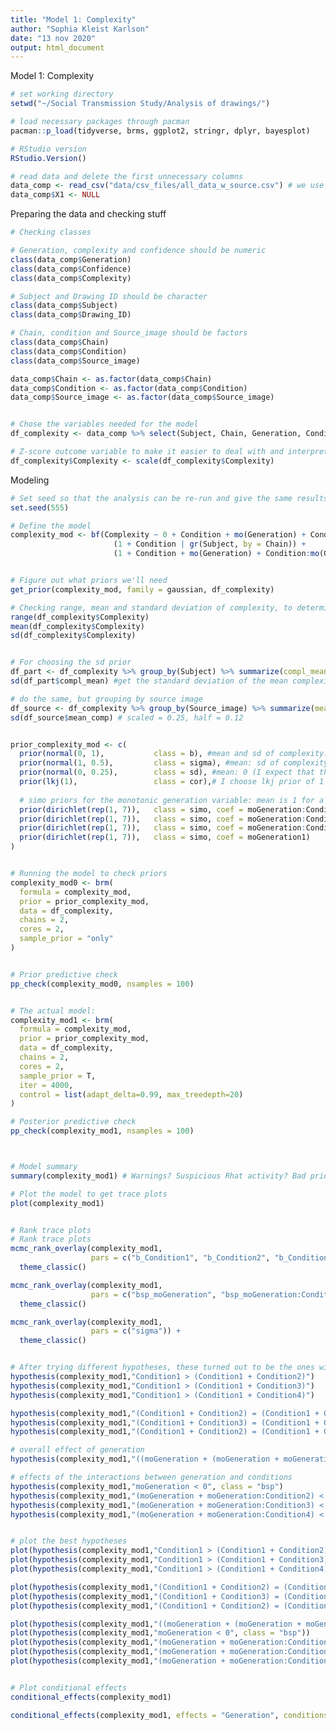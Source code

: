 ```yaml
---
title: "Model 1: Complexity"
author: "Sophia Kleist Karlson"
date: "13 nov 2020"
output: html_document
---
```


Model 1: Complexity


```r
# set working directory
setwd("~/Social Transmission Study/Analysis of drawings/")

# load necessary packages through pacman
pacman::p_load(tidyverse, brms, ggplot2, stringr, dplyr, bayesplot)

# RStudio version
RStudio.Version()

# read data and delete the first unnecessary columns
data_comp <- read_csv("data/csv_files/all_data_w_source.csv") # we use all_data_w_all_conv_source.csv
data_comp$X1 <- NULL
```


Preparing the data and checking stuff
```r
# Checking classes

# Generation, complexity and confidence should be numeric
class(data_comp$Generation)
class(data_comp$Confidence)
class(data_comp$Complexity)

# Subject and Drawing ID should be character
class(data_comp$Subject)
class(data_comp$Drawing_ID)

# Chain, condition and Source_image should be factors
class(data_comp$Chain)
class(data_comp$Condition)
class(data_comp$Source_image)

data_comp$Chain <- as.factor(data_comp$Chain)
data_comp$Condition <- as.factor(data_comp$Condition)
data_comp$Source_image <- as.factor(data_comp$Source_image)


# Chose the variables needed for the model
df_complexity <- data_comp %>% select(Subject, Chain, Generation, Condition, Source_image, Complexity)#, Drawing_ID

# Z-score outcome variable to make it easier to deal with and interpret
df_complexity$Complexity <- scale(df_complexity$Complexity)

```


Modeling
```r
# Set seed so that the analysis can be re-run and give the same results
set.seed(555)

# Define the model
complexity_mod <- bf(Complexity ~ 0 + Condition + mo(Generation) + Condition:mo(Generation) + 
                       (1 + Condition | gr(Subject, by = Chain)) +
                       (1 + Condition + mo(Generation) + Condition:mo(Generation) | Source_image))


# Figure out what priors we'll need
get_prior(complexity_mod, family = gaussian, df_complexity)

# Checking range, mean and standard deviation of complexity, to determine which family to choose and to use for beta-prior
range(df_complexity$Complexity)
mean(df_complexity$Complexity)
sd(df_complexity$Complexity)


# For choosing the sd prior
df_part <- df_complexity %>% group_by(Subject) %>% summarize(compl_mean = mean(Complexity)) #find mean complexity for each participant
sd(df_part$compl_mean) #get the standard deviation of the mean complexity for each participant = 3159.295. Divide this in two = 1579.648. Scaled: 0.49, half = 0.25

# do the same, but grouping by source image
df_source <- df_complexity %>% group_by(Source_image) %>% summarize(mean_comp = mean(Complexity)) # find mean conventionality for each source image
sd(df_source$mean_comp) # scaled = 0.25, half = 0.12


prior_complexity_mod <- c(
  prior(normal(0, 1),           class = b), #mean and sd of complexity: 24641.25, 6401.52. z-scored: 0, 1
  prior(normal(1, 0.5),         class = sigma), #mean: sd of complexity sigma: half of the sd of complexity: 6401.52, 3200.76. z-scored: 1, 0.5
  prior(normal(0, 0.25),        class = sd), #mean: 0 (I expect that they might not vary at all). sd for the mean complexity for each participant = 2780.45. sigma should go from 0 (the mean of the prior) to around that -> sigma: 1579.648. Z-scored: 0, 0.25.
  prior(lkj(1),                 class = cor),# I choose lkj prior of 1
  
  # simo priors for the monotonic generation variable: mean is 1 for a uniform prior, sigma is K-1, where K is the number of levels in the monotonic variable (we have 8 generations)
  prior(dirichlet(rep(1, 7)),   class = simo, coef = moGeneration:Condition21),                 
  prior(dirichlet(rep(1, 7)),   class = simo, coef = moGeneration:Condition31),             
  prior(dirichlet(rep(1, 7)),   class = simo, coef = moGeneration:Condition41),            
  prior(dirichlet(rep(1, 7)),   class = simo, coef = moGeneration1)
)


# Running the model to check priors
complexity_mod0 <- brm(
  formula = complexity_mod, 
  prior = prior_complexity_mod,
  data = df_complexity,
  chains = 2,
  cores = 2,
  sample_prior = "only"
)


# Prior predictive check
pp_check(complexity_mod0, nsamples = 100) 


# The actual model:
complexity_mod1 <- brm(
  formula = complexity_mod, 
  prior = prior_complexity_mod,
  data = df_complexity,
  chains = 2,
  cores = 2,
  sample_prior = T,
  iter = 4000,
  control = list(adapt_delta=0.99, max_treedepth=20)
)

# Posterior predictive check
pp_check(complexity_mod1, nsamples = 100)



# Model summary
summary(complexity_mod1) # Warnings? Suspicious Rhat activity? Bad priors?

# Plot the model to get trace plots
plot(complexity_mod1)


# Rank trace plots
# Rank trace plots
mcmc_rank_overlay(complexity_mod1, 
                  pars = c("b_Condition1", "b_Condition2", "b_Condition3", "b_Condition4")) + 
  theme_classic()

mcmc_rank_overlay(complexity_mod1, 
                  pars = c("bsp_moGeneration", "bsp_moGeneration:Condition2", "bsp_moGeneration:Condition3", "bsp_moGeneration:Condition4")) + 
  theme_classic()

mcmc_rank_overlay(complexity_mod1, 
                  pars = c("sigma")) + 
  theme_classic()


# After trying different hypotheses, these turned out to be the ones with highest evidence ratio
hypothesis(complexity_mod1,"Condition1 > (Condition1 + Condition2)") 
hypothesis(complexity_mod1,"Condition1 > (Condition1 + Condition3)")
hypothesis(complexity_mod1,"Condition1 > (Condition1 + Condition4)")

hypothesis(complexity_mod1,"(Condition1 + Condition2) = (Condition1 + Condition3)")
hypothesis(complexity_mod1,"(Condition1 + Condition3) = (Condition1 + Condition4)")
hypothesis(complexity_mod1,"(Condition1 + Condition2) = (Condition1 + Condition4)")

# overall effect of generation
hypothesis(complexity_mod1,"((moGeneration + (moGeneration + moGeneration:Condition2) + (moGeneration + moGeneration:Condition3) + (moGeneration + moGeneration:Condition4))/4 = 0", class = "bsp")

# effects of the interactions between generation and conditions
hypothesis(complexity_mod1,"moGeneration < 0", class = "bsp")
hypothesis(complexity_mod1,"(moGeneration + moGeneration:Condition2) < 0", class = "bsp") 
hypothesis(complexity_mod1,"(moGeneration + moGeneration:Condition3) < 0", class = "bsp") 
hypothesis(complexity_mod1,"(moGeneration + moGeneration:Condition4) < 0", class = "bsp")


# plot the best hypotheses
plot(hypothesis(complexity_mod1,"Condition1 > (Condition1 + Condition2)")) 
plot(hypothesis(complexity_mod1,"Condition1 > (Condition1 + Condition3)"))
plot(hypothesis(complexity_mod1,"Condition1 > (Condition1 + Condition4)"))

plot(hypothesis(complexity_mod1,"(Condition1 + Condition2) = (Condition1 + Condition3)"))
plot(hypothesis(complexity_mod1,"(Condition1 + Condition3) = (Condition1 + Condition4)"))
plot(hypothesis(complexity_mod1,"(Condition1 + Condition2) = (Condition1 + Condition4)"))

plot(hypothesis(complexity_mod1,"((moGeneration + (moGeneration + moGeneration:Condition2) + (moGeneration + moGeneration:Condition3) + (moGeneration + moGeneration:Condition4))/4 = 0", class = "bsp"))
plot(hypothesis(complexity_mod1,"moGeneration < 0", class = "bsp"))
plot(hypothesis(complexity_mod1,"(moGeneration + moGeneration:Condition2) < 0", class = "bsp"))
plot(hypothesis(complexity_mod1,"(moGeneration + moGeneration:Condition3) < 0", class = "bsp")) 
plot(hypothesis(complexity_mod1,"(moGeneration + moGeneration:Condition4) < 0", class = "bsp"))


# Plot conditional effects
conditional_effects(complexity_mod1)

conditional_effects(complexity_mod1, effects = "Generation", conditions = make_conditions(MSE_mod1, vars = "Condition"))

```


